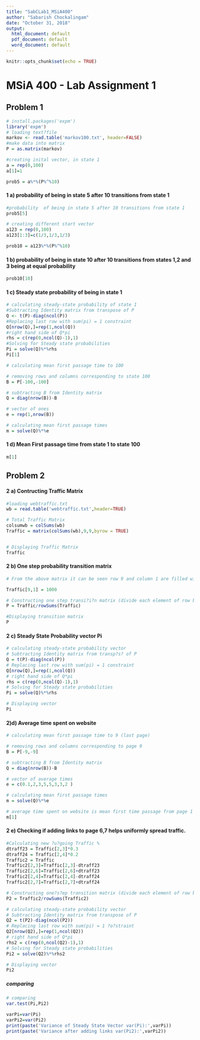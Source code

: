---
title: "SabCLab1_MSiA400"
author: "Sabarish Chockalingam"
date: "October 31, 2018"
output:
  html_document: default
  pdf_document: default
  word_document: default
---
```{r setup, include=FALSE}
knitr::opts_chunk$set(echo = TRUE)
```
# MSiA 400 - Lab Assignment 1
## Problem 1
```{r}
# install.packages('expm')
library('expm')
# loading text?file
markov <- read.table('markov100.txt', header=FALSE)
#make data into matrix
P = as.matrix(markov)

#creating inital vector, in state 1
a = rep(0,100)
a[1]=1

prob5 = a%*%(P%^%10)

```
#### 1 a) probability  of being in state 5 after 10 transitions from state 1
```{r}
#probability  of being in state 5 after 10 transitions from state 1
prob5[5]
```
```{r}
# creating different start vector 
a123 = rep(0,100)
a123[1:3]=c(1/3,1/3,1/3)

prob10 = a123%*%(P%^%10)
```
#### 1 b) probability  of being in state 10 after 10 transitions from states 1,2 and 3 being at equal probability
```{r}
prob10[10]
```
#### 1 c) Steady state probability of being in state 1
```{r}
# calculating steady-state probability of state 1
#Subtracting Identity matrix from transpose of P
Q <- t(P)-diag(ncol(P))
#Replacing last row with sum(pi) = 1 constraint
Q[nrow(Q),]=rep(1,ncol(Q))
#right hand side of Q*pi
rhs = c(rep(0,ncol(Q)-1),1)
#Solving for Steady state probabilities
Pi = solve(Q)%*%rhs
Pi[1]
```


```{r}
# calculating mean first passage time to 100

# removing rows and columns corresponding to state 100
B = P[-100,-100]

# subtracting B from Identity matrix
Q = diag(nrow(B))-B

# vector of ones
e = rep(1,nrow(B))

# calculating mean first passage times
m = solve(Q)%*%e
```

#### 1 d) Mean First passage time from state 1 to state 100
```{r}
m[1]
```
## Problem 2
#### 2 a) Contructing Traffic Matrix
```{r}
#loading webtraffic.txt
wb = read.table('webtraffic.txt',header=TRUE)

# Total Traffic Matrix
colsumwb = colSums(wb)
Traffic = matrix(colSums(wb),9,9,byrow = TRUE)


# Displaying Traffic Matrix
Traffic

```
#### 2 b) One step probability transition matrix
```{r}
# From the above matrix it can be seen row 9 and column 1 are filled with 0's.

Traffic[9,1] = 1000

# Constructing one step transi?i?n matrix (divide each element of row by its sum)
P = Traffic/rowSums(Traffic)

#Displaying transition matrix
P
```
#### 2 c) Steady State Probability vector Pi
```{r}
# calculating steady-state probability vector
# Subtracting Identity matrix from transp?s? of P
Q = t(P)-diag(ncol(P))
# Replacing last row with sum(pi) = 1 constraint
Q[nrow(Q),]=rep(1,ncol(Q))
# right hand side of Q*pi
rhs = c(rep(0,ncol(Q)-1),1)
# Solving for Steady state probabilities
Pi = solve(Q)%*%rhs

# Displaying vector
Pi
```
#### 2)d) Average time spent on website
```{r}
# calculating mean first passage time to 9 (last page)

# removing rows and columns corresponding to page 9
B = P[-9,-9]

# subtracting B from Identity matrix
Q = diag(nrow(B))-B

# vector of average times
e = c(0.1,2,3,5,5,3,3,2 )

# calculating mean first passage times
m = solve(Q)%*%e

# average time spent on website is mean first time passage from page 1
m[1]
```
#### 2 e) Checking if adding links to page 6,7 helps uniformly spread traffic.
```{r}
#Calculating new ?u?going Traffic %
dtraff23 = Traffic[2,3]*0.3
dtraff24 = Traffic[2,4]*0.2
Traffic2 = Traffic
Traffic2[2,3]=Traffic[2,3]-dtraff23
Traffic2[2,6]=Traffic[2,6]+dtraff23
Traffic2[2,4]=Traffic[2,4]-dtraff24
Traffic2[2,7]=Traffic[2,7]+dtraff24

# Constructing one?s?ep transition matrix (divide each element of row by its sum)
P2 = Traffic2/rowSums(Traffic2)

# calculating steady-state probability vector
# Subtracting Identity matrix from transpose of P
Q2 = t(P2)-diag(ncol(P2))
# Replacing last row with sum(pi) = 1 ?o?straint
Q2[nrow(Q2),]=rep(1,ncol(Q2))
# right hand side of Q*pi
rhs2 = c(rep(0,ncol(Q2)-1),1)
# Solving for Steady state probabilities
Pi2 = solve(Q2)%*%rhs2

# Displaying vector
Pi2

```
##### comparing
```{r}
# comparing
var.test(Pi,Pi2)
```

```{r}
varPi=var(Pi)
varPi2=var(Pi2)
print(paste('Variance of Steady State Vector var(Pi):',varPi))
print(paste('Variance after adding links var(Pi2):',varPi2))
```

